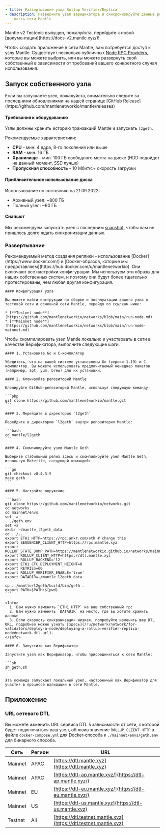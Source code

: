 ```yaml
---
- title: Развертывание узла Rollup Verifier/Replica
- description: Разверните узел верификатора и синхронизируйте данные роллапа как
    часть сети Mantle
---
```


<Warning>
  Mantle v2 Tectonic выпущен, пожалуйста, перейдите к новой [документации](https://docs-v2.mantle.xyz/)!
</Warning>

Чтобы создать приложение в сети Mantle, вам потребуется доступ к узлу Mantle. Существует несколько публичных [Node RPC Providers](/network/network/for-devs/resources-and-tooling/node-rpc-providers), которые вы можете выбрать, или вы можете развернуть свой собственный в зависимости от требований вашего конкретного случая использования.

## Запуск собственного узла

<Warning>
  Если вы запускаете узел, пожалуйста, внимательно следите за последними обновлениями на нашей странице [GitHub Release](https://github.com/mantlenetworkio/mantle/releases)
</Warning>

#### **Требования к оборудованию**

Узлы должны хранить историю транзакций Mantle и запускать `l2geth`.

Рекомендуемые характеристики:

* **CPU** - мин. 4 ядра, 8-го поколения или выше
* **RAM** - мин. 16 ГБ
* **Хранилище** - мин. 100 ГБ свободного места на диске (HDD подойдет на данный момент, SSD лучше)
* **Пропускная способность** - 10 Мбит/с+ скорость загрузки

#### Приблизительное использование диска

Использование по состоянию на 21.09.2022:

* Архивный узел: \~800 ГБ
* Полный узел: \~60 ГБ

#### Снапшот

Мы рекомендуем запускать узел с последним [snapshot](https://github.com/mantlenetworkio/networks/blob/main/run-node-mainnet.md#download-latest-snapshot-from-mantle), чтобы вам не пришлось долго ждать синхронизации данных.

### Развертывание

<Tabs>
  <Tab title="Запуск узла с помощью Docker">
    Рекомендуемый метод создания реплики - использование [Docker](https://www.docker.com/) и [Docker-образов, которые мы предоставляем](https://hub.docker.com/u/mantlenetworkio). Они включают все настройки конфигурации. Мы используем эти образы для наших собственных систем, и поэтому они будут более тщательно протестированы, чем любая другая конфигурация.

    #### Конфигурация узла

    Вы можете найти инструкции по сборке и эксплуатации вашего узла в тестовой сети и основной сети Mantle, перейдя по ссылкам ниже:

    * [**Testnet node**](https://github.com/mantlenetworkio/networks/blob/main/run-node.md)
    * [**Mainnet node**](https://github.com/mantlenetworkio/networks/blob/main/run-node-mainnet.md)
  </Tab>

  <Tab title="Запуск узла из бинарного файла">
    Чтобы скомпилировать узел Mantle локально и участвовать в сети в качестве Верификатора, выполните следующие шаги:

    #### 1. Установите Go и C-компилятор

    Убедитесь, что на вашей системе установлены Go (версия 1.19) и C-компилятор. Вы можете использовать предпочитаемый менеджер пакетов (например, apt, yum, brew) для их установки.

    #### 2. Клонируйте репозиторий Mantle

    Клонируйте GitHub-репозиторий Mantle, используя следующую команду:

    ```php
    git clone https://github.com/mantlenetworkio/mantle.git
    ```

    #### 3. Перейдите в директорию `l2geth`

    Перейдите в директорию `l2geth` внутри репозитория Mantle:

    ```bash
    cd mantle/l2geth
    ```

    #### 4. Скомпилируйте узел Mantle Geth

    Выберите стабильный релиз здесь и скомпилируйте узел Mantle Geth, используя Makefile, следующей командой:

    ```go
    git checkout v0.4.3-5
    make geth
    ```

    #### 5. Настройте окружение

    ```bash
    git clone https://github.com/mantlenetworkio/networks.git
    cd networks
    cd mainnet/envs
    set -a
    . ./geth.env
    set +a 
    mkdir ~/mantle_l2geth_data
    cd ../..
    export ETH1_HTTP=https://rpc.ankr.com/eth # change this
    export SEQUENCER_CLIENT_HTTP=https://rpc.mantle.xyz
    export ROLLUP_STATE_DUMP_PATH=https://mantlenetworkio.github.io/networks/mainnet/genesis.json
    export ROLLUP_CLIENT_HTTP=https://dtl.mantle.xyz
    export ROLLUP_BACKEND='l2'
    export ETH1_CTC_DEPLOYMENT_HEIGHT=8
    export RETRIES=60
    export ROLLUP_VERIFIER_ENABLE='true'
    export DATADIR=~/mantle_l2geth_data

    cp ../mantle/l2geth/build/bin/geth .
    export PATH=$PATH:$(pwd)
    ```

    <Info>
      1. Вам нужно изменить `ETH1_HTTP` на ваш собственный rpc
      2. Вам нужно изменить `DATADIR` на место, где вы хотите хранить данные
      3. Если скорость синхронизации низкая, попробуйте изменить ваш DTL URL, подробнее можно узнать [здесь](/ru/network/network/for-validators/deploy-a-node/deploying-a-rollup-verifier-replica-node#network-dtl-url).
    </Info>

    #### 6. Запустите как Верификатор

    Запустите узел как Верификатор, чтобы присоединиться к сети Mantle:

    ```sh
    sh geth.sh
    ```

    Эта команда запускает локальный узел, настроенный как Верификатор для участия в процессе валидации в сети Mantle.
  </Tab>
</Tabs>

## Приложение

### URL сетевого DTL

Вы можете изменить URL сервиса DTL в зависимости от сети, к которой будет подключаться ваш узел, обновив значение `ROLLUP_CLIENT_HTTP` в файле `docker-compose.yml` для Docker-способа и `./mainnet/envs/geth.env` для бинарного способа.

| Сеть    | Регион | URL                                                              |
| ------- | ------ | ---------------------------------------------------------------- |
| Mainnet | APAC   | [https://dtl.mantle.xyz](https://dtl.mantle.xyz)                 |
| Mainnet | APAC   | [https://dtl-ap.mantle.xyz/](https://dtl-ap.mantle.xyz/)         |
| Mainnet | EU     | [https://dtl-eu.mantle.xyz/](https://dtl-eu.mantle.xyz/)         |
| Mainnet | US     | [https://dtl-us.mantle.xyz](https://dtl-us.mantle.xyz)           |
| Testnet | All    | [https://dtl.testnet.mantle.xyz](https://dtl.testnet.mantle.xyz) |
